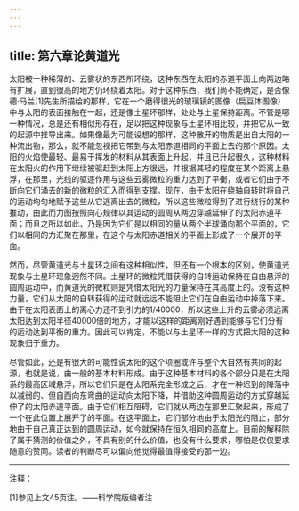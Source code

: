 ```yaml
---
---
---
```

title: 第六章论黄道光
---




太阳被一种稀薄的、云雾状的东西所环绕，这种东西在太阳的赤道平面上向两边略有扩展，直到很高的地方仍环绕着太阳。对于这种东西，我们尚不能确定，是否像德·马兰[1]先生所描绘的那样，它在一个磨得很光的玻璃镜的图像（扁豆体图像）中与太阳的表面接触在一起，还是像土星环那样，处处与土星保持距离。不管是哪一种情况，总是还有相似形存在，足以把这种现象与土星环相比较，并把它从一致的起源中推导出来。如果像最为可能设想的那样，这种散开的物质是出自太阳的一种流出物，那么，就不能忽视把它带到与太阳赤道相同的平面上去的那个原因。太阳的火焰使最轻、最易于挥发的材料从其表面上升起，并且已升起很久，这种材料在太阳火的作用下继续被驱赶到太阳上方很远，并根据其轻的程度在某个距离上悬浮，在那里，光线的驱逐作用与这些云雾微粒的重力达到了平衡，或者它们由于不断向它们涌去的新的微粒的汇入而得到支撑。现在，由于太阳在绕轴自转时将自己的运动均匀地赋予这些从它逃离出去的微粒，所以这些微粒得到了进行绕行的某种推动，由此而力图按照向心规律以其运动的圆周从两边穿越延伸了的太阳赤道平面；而且之所以如此，乃是因为它们是以相同的量从两个半球涌向那个平面的，它们以相同的力汇聚在那里，在这个与太阳赤道相关的平面上形成了一个展开的平面。

然而，尽管黄道光与土星环之间有这种相似性，但还有一个根本的区别，使黄道光现象与土星环现象迥然不同。土星环的微粒凭借获得的自转运动保持在自由悬浮的圆周运动中，而黄道光的微粒则是凭借太阳光的力量保持在其高度上的。没有这种力量，它们从太阳的自转获得的运动就远远不能阻止它们在自由运动中掉落下来。由于在太阳表面上的离心力还不到引力的1/40000，所以这些上升的云雾必须远离太阳达到太阳半径40000倍的地方，才能以这样的距离刚好遇到能够与它们分有的运动达到平衡的重力。因此可以肯定，不能以与土星环一样的方式把太阳的这种现象归于重力。

尽管如此，还是有很大的可能性说太阳的这个项圈或许与整个大自然有共同的起源，也就是说，由一般的基本材料形成。由于这种基本材料的各个部分只是在太阳系的最高区域悬浮，所以它们只是在太阳系完全形成之后，才在一种迟到的降落中以减弱的、但自西向东弯曲的运动向太阳下降，并借助这种圆周运动的方式穿越延伸了的太阳赤道平面。由于它们相互阻碍，它们就从两边在那里汇聚起来，形成了一个在此位置上展开了的平面。在这平面上，它们部分地由于太阳光的阻止，部分地由于自己真正达到的圆周运动，如今就保持在恒久相同的高度上。目前的解释除了属于猜测的价值之外，不具有别的什么价值，也没有什么要求，哪怕是仅仅要求随意的赞同。读者的判断尽可以偏向他觉得最值得接受的那一边。



***



注释：

[1]参见上文45页注。——科学院版编者注
